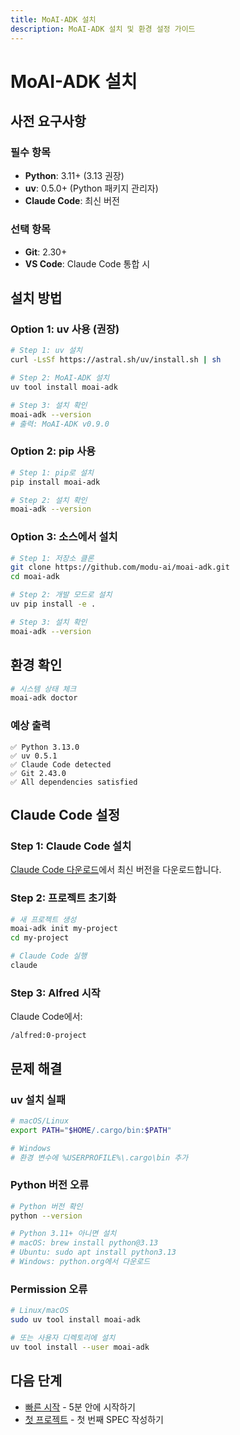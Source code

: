```yaml
---
title: MoAI-ADK 설치
description: MoAI-ADK 설치 및 환경 설정 가이드
---
```


# MoAI-ADK 설치

## 사전 요구사항

### 필수 항목

- **Python**: 3.11+ (3.13 권장)
- **uv**: 0.5.0+ (Python 패키지 관리자)
- **Claude Code**: 최신 버전

### 선택 항목

- **Git**: 2.30+
- **VS Code**: Claude Code 통합 시

## 설치 방법

### Option 1: uv 사용 (권장)

```bash
# Step 1: uv 설치
curl -LsSf https://astral.sh/uv/install.sh | sh

# Step 2: MoAI-ADK 설치
uv tool install moai-adk

# Step 3: 설치 확인
moai-adk --version
# 출력: MoAI-ADK v0.9.0
```

### Option 2: pip 사용

```bash
# Step 1: pip로 설치
pip install moai-adk

# Step 2: 설치 확인
moai-adk --version
```

### Option 3: 소스에서 설치

```bash
# Step 1: 저장소 클론
git clone https://github.com/modu-ai/moai-adk.git
cd moai-adk

# Step 2: 개발 모드로 설치
uv pip install -e .

# Step 3: 설치 확인
moai-adk --version
```

## 환경 확인

```bash
# 시스템 상태 체크
moai-adk doctor
```

### 예상 출력

```
✅ Python 3.13.0
✅ uv 0.5.1
✅ Claude Code detected
✅ Git 2.43.0
✅ All dependencies satisfied
```

## Claude Code 설정

### Step 1: Claude Code 설치

[Claude Code 다운로드](https://claude.ai/code)에서 최신 버전을 다운로드합니다.

### Step 2: 프로젝트 초기화

```bash
# 새 프로젝트 생성
moai-adk init my-project
cd my-project

# Claude Code 실행
claude
```

### Step 3: Alfred 시작

Claude Code에서:

```
/alfred:0-project
```

## 문제 해결

### uv 설치 실패

```bash
# macOS/Linux
export PATH="$HOME/.cargo/bin:$PATH"

# Windows
# 환경 변수에 %USERPROFILE%\.cargo\bin 추가
```

### Python 버전 오류

```bash
# Python 버전 확인
python --version

# Python 3.11+ 아니면 설치
# macOS: brew install python@3.13
# Ubuntu: sudo apt install python3.13
# Windows: python.org에서 다운로드
```

### Permission 오류

```bash
# Linux/macOS
sudo uv tool install moai-adk

# 또는 사용자 디렉토리에 설치
uv tool install --user moai-adk
```

## 다음 단계

- [빠른 시작](/ko/getting-started/quick-start) - 5분 안에 시작하기
- [첫 프로젝트](/ko/getting-started/first-project) - 첫 번째 SPEC 작성하기
